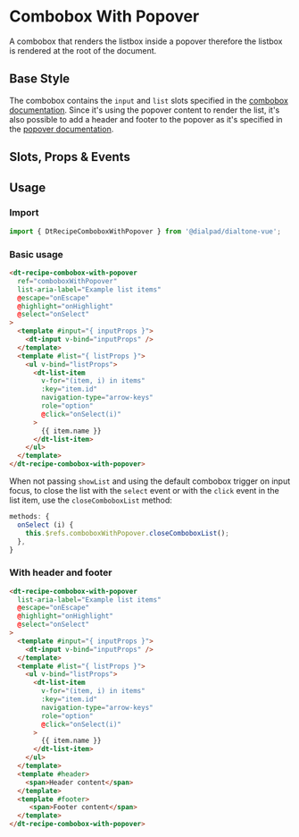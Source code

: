 
# Combobox With Popover

<Subtitle>
  A combobox that renders the listbox inside a popover therefore the listbox is rendered at the root of the document.
</Subtitle>

## Base Style

The combobox contains the `input` and `list` slots specified in the [combobox documentation](?path=/docs/components-combobox--default).
Since it's using the popover content to render the list, it's also possible to add a header and footer to the popover
as it's specified in the [popover documentation](?path=/docs/components-popover--default).

<Canvas>
  <Story id="recipes-comboboxes-combobox-with-popover--default" />
</Canvas>

## Slots, Props & Events

<ArgsTable story={PRIMARY_STORY} />

## Usage

### Import

```jsx
import { DtRecipeComboboxWithPopover } from '@dialpad/dialtone-vue';
```

### Basic usage

```html
<dt-recipe-combobox-with-popover
  ref="comboboxWithPopover"
  list-aria-label="Example list items"
  @escape="onEscape"
  @highlight="onHighlight"
  @select="onSelect"
>
  <template #input="{ inputProps }">
    <dt-input v-bind="inputProps" />
  </template>
  <template #list="{ listProps }">
    <ul v-bind="listProps">
      <dt-list-item
        v-for="(item, i) in items"
        :key="item.id"
        navigation-type="arrow-keys"
        role="option"
        @click="onSelect(i)"
      >
        {{ item.name }}
      </dt-list-item>
    </ul>
  </template>
</dt-recipe-combobox-with-popover>
```

When not passing `showList` and using the default combobox trigger on input focus,
to close the list with the `select` event or with the `click` event in the list item,
use the `closeComboboxList` method:

```jsx
methods: {
  onSelect (i) {
    this.$refs.comboboxWithPopover.closeComboboxList();
  },
}
```

### With header and footer

```html
<dt-recipe-combobox-with-popover
  list-aria-label="Example list items"
  @escape="onEscape"
  @highlight="onHighlight"
  @select="onSelect"
>
  <template #input="{ inputProps }">
    <dt-input v-bind="inputProps" />
  </template>
  <template #list="{ listProps }">
    <ul v-bind="listProps">
      <dt-list-item
        v-for="(item, i) in items"
        :key="item.id"
        navigation-type="arrow-keys"
        role="option"
        @click="onSelect(i)"
      >
        {{ item.name }}
      </dt-list-item>
    </ul>
  </template>
  <template #header>
    <span>Header content</span>
  </template>
  <template #footer>
     <span>Footer content</span>
  </template>
</dt-recipe-combobox-with-popover>
```
